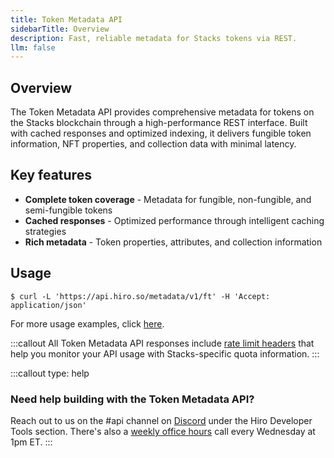 ```yaml
---
title: Token Metadata API
sidebarTitle: Overview
description: Fast, reliable metadata for Stacks tokens via REST.
llm: false
---
```


## Overview

The Token Metadata API provides comprehensive metadata for tokens on the Stacks blockchain through a high-performance REST interface. Built with cached responses and optimized indexing, it delivers fungible token information, NFT properties, and collection data with minimal latency.

## Key features

- **Complete token coverage** - Metadata for fungible, non-fungible, and semi-fungible tokens
- **Cached responses** - Optimized performance through intelligent caching strategies
- **Rich metadata** - Token properties, attributes, and collection information

## Usage

```terminal
$ curl -L 'https://api.hiro.so/metadata/v1/ft' -H 'Accept: application/json'
```

For more usage examples, click [here](/apis/token-metadata-api/usage).

:::callout
All Token Metadata API responses include [rate limit headers](/resources/guides/response-headers) that help you monitor your API usage with Stacks-specific quota information.
:::

:::callout
type: help
### Need help building with the Token Metadata API?
Reach out to us on the <span className="font-bold">#api</span> channel on [Discord](https://stacks.chat/) under the Hiro Developer Tools section. There's also a [weekly office hours](https://www.addevent.com/event/kI22007085) call every Wednesday at 1pm ET.
:::
